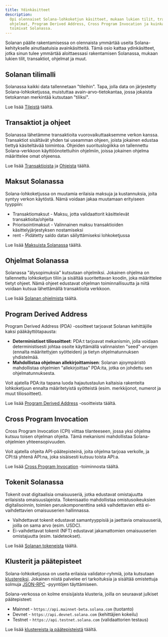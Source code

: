 ```yaml
---
title: Ydinkäsitteet
description:
  Opi olennaiset Solana-lohkoketjun käsitteet, mukaan lukien tilit, transaktiot,
  ohjelmat, Program Derived Address, Cross Program Invocation ja kuinka tokenit
  toimivat Solanassa.
---
```


Solanan päälle rakentamisessa on olennaista ymmärtää useita Solana-kehitykselle
ainutlaatuisia avainkäsitteitä. Tämä osio kattaa ydinkäsitteet, jotka sinun
tulee ymmärtää aloittaessasi rakentamisen Solanassa, mukaan lukien tilit,
transaktiot, ohjelmat ja muut.

## Solanan tilimalli

Solanassa kaikki data tallennetaan "tileihin". Tapa, jolla data on järjestetty
Solana-lohkoketjussa, muistuttaa avain-arvo-tietokantaa, jossa jokaista
tietokannan merkintää kutsutaan "tiliksi".

Lue lisää [Tileistä](/docs/core/accounts) täältä.

## Transaktiot ja ohjeet

Solanassa lähetämme transaktioita vuorovaikuttaaksemme verkon kanssa.
Transaktiot sisältävät yhden tai useamman ohjeen, joista jokainen edustaa
tiettyä käsiteltävää toimintoa. Ohjeiden suorituslogiikka on tallennettu
Solana-verkkoon käyttöönotettuihin ohjelmiin, joissa jokainen ohjelma
määrittelee omat ohjeensa.

Lue lisää [Transaktioista](/docs/core/transactions) ja
[Ohjeista](/docs/core/transactions#instruction) täältä.

## Maksut Solanassa

Solana-lohkoketjussa on muutamia erilaisia maksuja ja kustannuksia, joita syntyy
verkon käytöstä. Nämä voidaan jakaa muutamaan erityiseen tyyppiin:

- Transaktiomaksut - Maksu, jotta validaattorit käsittelevät
  transaktioita/ohjeita
- Priorisointimaksut - Valinnainen maksu transaktioiden käsittelyjärjestyksen
  nostamiseksi
- rent - Pidätetty saldo datan säilyttämiseksi lohkoketjussa

Lue lisää [Maksuista Solanassa](/docs/core/fees) täältä.

## Ohjelmat Solanassa

Solanassa "älysopimuksia" kutsutaan ohjelmiksi. Jokainen ohjelma on tallennettu
lohkoketjun tiliin ja sisältää suoritettavan koodin, joka määrittelee tietyt
ohjeet. Nämä ohjeet edustavat ohjelman toiminnallisuutta ja niitä voidaan kutsua
lähettämällä transaktioita verkkoon.

Lue lisää [Solanan ohjelmista](/docs/core/programs) täältä.

## Program Derived Address

Program Derived Address (PDA) -osoitteet tarjoavat Solanan kehittäjille kaksi
pääkäyttötapausta:

- **Deterministiset tiliosoitteet**: PDA:t tarjoavat mekanismin, jolla voidaan
  deterministisesti johtaa osoite käyttämällä valinnaisten "seed"-arvojen
  (ennalta määritettyjen syötteiden) ja tietyn ohjelmatunnuksen yhdistelmää.
- **Mahdollistaa ohjelman allekirjoittamisen**: Solanan ajoympäristö
  mahdollistaa ohjelmien "allekirjoittaa" PDA:ita, jotka on johdettu sen
  ohjelmatunnuksesta.

Voit ajatella PDA:ita tapana luoda hajautustaulun kaltaisia rakenteita
lohkoketjuun ennalta määritetyistä syötteistä (esim. merkkijonot, numerot ja
muut tiliosoitteet).

Lue lisää [Program Derived Address](/docs/core/pda) -osoitteista täältä.

## Cross Program Invocation

Cross Program Invocation (CPI) viittaa tilanteeseen, jossa yksi ohjelma kutsuu
toisen ohjelman ohjeita. Tämä mekanismi mahdollistaa Solana-ohjelmien
yhteensopivuuden.

Voit ajatella ohjeita API-päätepisteinä, joita ohjelma tarjoaa verkolle, ja
CPI:tä yhtenä API:na, joka sisäisesti kutsuu toista API:a.

Lue lisää [Cross Program Invocation](/docs/core/cpi) -toiminnosta täältä.

## Tokenit Solanassa

Tokenit ovat digitaalisia omaisuuseriä, jotka edustavat omistajuutta erilaisista
omaisuuslajeista. Tokenisaatio mahdollistaa omistusoikeuksien digitalisoinnin,
toimien peruskomponenttina sekä vaihdettavien että ei-vaihdettavien
omaisuuserien hallinnassa.

- Vaihdettavat tokenit edustavat samantyyppisiä ja jaettavia omaisuuseriä,
  joilla on sama arvo (esim. USDC).
- Ei-vaihdettavat tokenit (NFT) edustavat jakamattomien omaisuuserien
  omistajuutta (esim. taideteokset).

Lue lisää [Solanan tokeneista](/docs/core/tokens) täältä.

## Klusterit ja päätepisteet

Solana-lohkoketjussa on useita erilaisia validator-ryhmiä, joita kutsutaan
[klustereiksi](/docs/references/clusters). Jokainen niistä palvelee eri
tarkoituksia ja sisältää omistettuja solmuja [JSON-RPC](/docs/rpc/) -pyyntöjen
täyttämiseen.

Solana-verkossa on kolme ensisijaista klusteria, joilla on seuraavat julkiset
päätepisteet:

- Mainnet - `https://api.mainnet-beta.solana.com` (tuotanto)
- Devnet - `https://api.devnet.solana.com` (kehittäjien kokeilu)
- Testnet - `https://api.testnet.solana.com` (validaattorien testaus)

Lue lisää [klustereista ja päätepisteistä](/docs/references/clusters) täältä.
